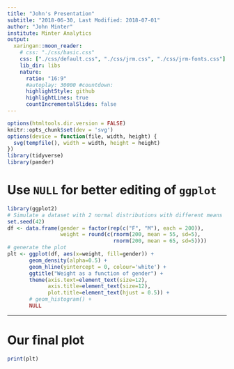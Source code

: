 ```yaml
---
title: "John's Presentation"
subtitle: "2018-06-30, Last Modified: 2018-07-01"
author: "John Minter"
institute: Minter Analytics
output:
  xaringan::moon_reader:
    # css: "./css/basic.css"
    css: ["./css/default.css", "./css/jrm.css", "./css/jrm-fonts.css"]
    lib_dir: libs
    nature:
      ratio: "16:9"
      #autoplay: 30000 #countdown: 
      highlightStyle: github
      highlightLines: true
      countIncrementalSlides: false
---
```


```r
options(htmltools.dir.version = FALSE)
knitr::opts_chunk$set(dev = 'svg')
options(device = function(file, width, height) {
  svg(tempfile(), width = width, height = height)
})
library(tidyverse)
library(pander)
```

# Use `NULL` for better editing of `ggplot`


```r
library(ggplot2)
# Simulate a dataset with 2 normal distributions with different means
set.seed(42)
df <- data.frame(gender = factor(rep(c("F", "M"), each = 200)),
                 weight = round(c(rnorm(200, mean = 55, sd=5),
                                  rnorm(200, mean = 65, sd=5))))
# generate the plot
plt <- ggplot(df, aes(x=weight, fill=gender)) +
       geom_density(alpha=0.5) +
       geom_hline(yintercept = 0, colour='white') +
       ggtitle("Weight as a function of gender") +
       theme(axis.text=element_text(size=12),
             axis.title=element_text(size=12),
             plot.title=element_text(hjust = 0.5)) +
       # geom_histogram() +
       NULL
```

---

# Our final plot

```r
print(plt)
```

